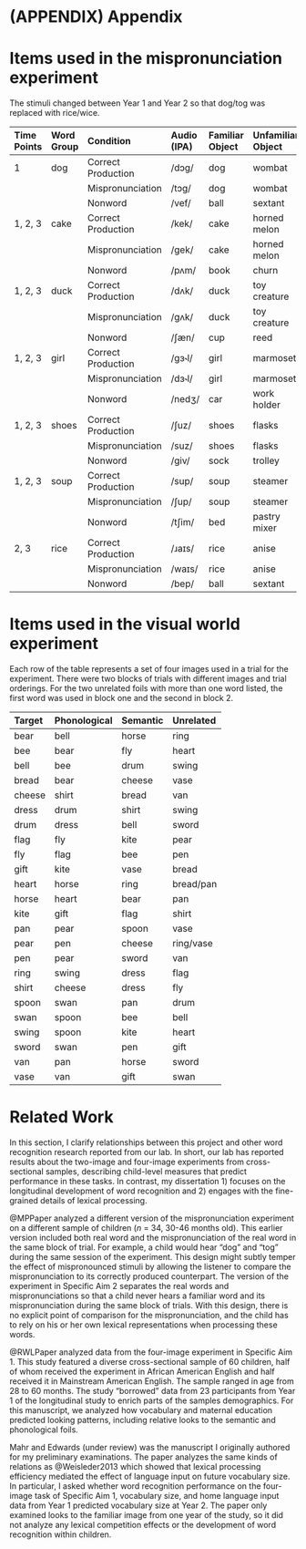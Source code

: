 (APPENDIX) Appendix {#appendix-appendix .unnumbered}
===================

Items used in the mispronunciation experiment {#mp-experiment-items}
=============================================

The stimuli changed between Year 1 and Year 2 so that dog/tog was
replaced with rice/wice.

  **Time Points**   **Word Group**   **Condition**        **Audio (IPA)**   **Familiar Object**   **Unfamiliar Object**
  ----------------- ---------------- -------------------- ----------------- --------------------- -----------------------
  1                 dog              Correct Production   /dɔg/             dog                   wombat
                                     Mispronunciation     /tɔg/             dog                   wombat
                                     Nonword              /vef/             ball                  sextant
  1, 2, 3           cake             Correct Production   /kek/             cake                  horned melon
                                     Mispronunciation     /gek/             cake                  horned melon
                                     Nonword              /pʌm/             book                  churn
  1, 2, 3           duck             Correct Production   /dʌk/             duck                  toy creature
                                     Mispronunciation     /gʌk/             duck                  toy creature
                                     Nonword              /ʃæn/             cup                   reed
  1, 2, 3           girl             Correct Production   /gɜ˞l/            girl                  marmoset
                                     Mispronunciation     /dɜ˞l/            girl                  marmoset
                                     Nonword              /nedʒ/            car                   work holder
  1, 2, 3           shoes            Correct Production   /ʃuz/             shoes                 flasks
                                     Mispronunciation     /suz/             shoes                 flasks
                                     Nonword              /giv/             sock                  trolley
  1, 2, 3           soup             Correct Production   /sup/             soup                  steamer
                                     Mispronunciation     /ʃup/             soup                  steamer
                                     Nonword              /tʃim/            bed                   pastry mixer
  2, 3              rice             Correct Production   /ɹaɪs/            rice                  anise
                                     Mispronunciation     /waɪs/            rice                  anise
                                     Nonword              /bep/             ball                  sextant

Items used in the visual world experiment {#vw-experiment-items}
=========================================

Each row of the table represents a set of four images used in a trial
for the experiment. There were two blocks of trials with different
images and trial orderings. For the two unrelated foils with more than
one word listed, the first word was used in block one and the second in
block 2.

  **Target**   **Phonological**   **Semantic**   **Unrelated**
  ------------ ------------------ -------------- ---------------
  bear         bell               horse          ring
  bee          bear               fly            heart
  bell         bee                drum           swing
  bread        bear               cheese         vase
  cheese       shirt              bread          van
  dress        drum               shirt          swing
  drum         dress              bell           sword
  flag         fly                kite           pear
  fly          flag               bee            pen
  gift         kite               vase           bread
  heart        horse              ring           bread/pan
  horse        heart              bear           pan
  kite         gift               flag           shirt
  pan          pear               spoon          vase
  pear         pen                cheese         ring/vase
  pen          pear               sword          van
  ring         swing              dress          flag
  shirt        cheese             dress          fly
  spoon        swan               pan            drum
  swan         spoon              bee            bell
  swing        spoon              kite           heart
  sword        swan               pen            gift
  van          pan                horse          sword
  vase         van                gift           swan


Related Work {#related-work}
========================

In this section, I clarify relationships between this project and other
word recognition research reported from our lab. In short, our lab has
reported results about the two-image and four-image experiments from
cross-sectional samples, describing child-level measures that predict
performance in these tasks. In contrast, my dissertation 1) focuses on
the longitudinal development of word recognition and 2) engages with the
fine-grained details of lexical processing.

@MPPaper analyzed a different version of the
mispronunciation experiment on a different sample of children (*n*\ =\ 34,
30-46 months old). This earlier version included both real word and the
mispronunciation of the real word in the same block of trial. For
example, a child would hear “dog” and “tog” during the same session of
the experiment. This design might subtly temper the effect of
mispronounced stimuli by allowing the listener to compare the
mispronunciation to its correctly produced counterpart. The version of
the experiment in Specific Aim 2 separates the real words and
mispronunciations so that a child never hears a familiar word and its
mispronunciation during the same block of trials. With this design,
there is no explicit point of comparison for the mispronunciation, and
the child has to rely on his or her own lexical representations when
processing these words.

@RWLPaper analyzed data from the
four-image experiment in Specific Aim 1. This study featured a diverse
cross-sectional sample of 60 children, half of whom received the
experiment in African American English and half received it in
Mainstream American English. The sample ranged in age from 28 to 60
months. The study “borrowed” data from 23 participants from Year 1 of
the longitudinal study to enrich parts of the samples demographics. For
this manuscript, we analyzed how vocabulary and maternal education
predicted looking patterns, including relative looks to the semantic and
phonological foils.

Mahr and Edwards (under review) was the manuscript I originally authored
for my preliminary examinations. The paper analyzes the same kinds of relations
as @Weisleder2013 which showed that lexical processing efficiency
mediated the effect of language input on future vocabulary size. In particular, I
asked whether word recognition performance on the four-image task of Specific
Aim 1, vocabulary size, and home language input data from Year 1 predicted
vocabulary size at Year 2. The paper only examined looks to the familiar
image from one year of the study, so it did not analyze any lexical
competition effects or the development of word recognition within
children.
